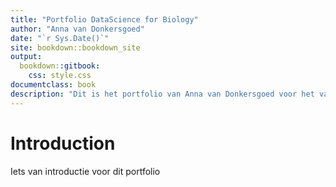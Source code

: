 ```yaml
---
title: "Portfolio DataScience for Biology"
author: "Anna van Donkersgoed"
date: "`r Sys.Date()`"
site: bookdown::bookdown_site
output:
  bookdown::gitbook:
    css: style.css
documentclass: book
description: "Dit is het portfolio van Anna van Donkersgoed voor het vak Data Science for biology 2"
---
```


# Introduction 

Iets van introductie voor dit portfolio 
